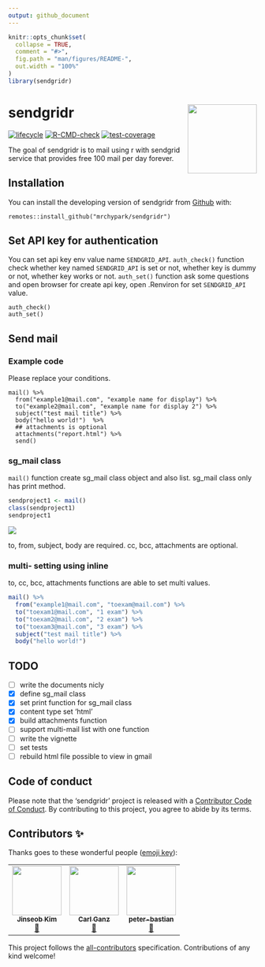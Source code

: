 ```yaml
---
output: github_document
---
```


<!-- README.md is generated from README.Rmd. Please edit that file -->

```r
knitr::opts_chunk$set(
  collapse = TRUE,
  comment = "#>",
  fig.path = "man/figures/README-",
  out.width = "100%"
)
library(sendgridr)
```

# sendgridr <img src="man/figures/logo.png" align="right" height=140/>

<!-- badges: start -->
[![lifecycle](https://img.shields.io/badge/lifecycle-experimental-orange.svg)](https://www.tidyverse.org/lifecycle/#experimental)
[![R-CMD-check](https://github.com/mrchypark/sendgridr/workflows/R-CMD-check/badge.svg)](https://github.com/mrchypark/sendgridr/actions)
[![test-coverage](https://github.com/mrchypark/sendgridr/workflows/test-coverage/badge.svg)](https://github.com/mrchypark/sendgridr/actions)
<!-- badges: end -->


The goal of sendgridr is to mail using r with sendgrid service that provides free 100 mail per day forever.

## Installation

You can install the developing version of sendgridr from [Github](https://github.com/mrchypark/sendgridr) with:

```
remotes::install_github("mrchypark/sendgridr")
```

## Set API key for authentication

You can set api key env value name `SENDGRID_API`. `auth_check()` function check whether key named `SENDGRID_API` is set or not, whether key is dummy or not, whether key works or not. `auth_set()` function ask some questions and open browser for create api key, open .Renviron for set `SENDGRID_API` value.

```
auth_check()
auth_set()
```

## Send mail

### Example code

Please replace your conditions.

```
mail() %>% 
  from("example1@mail.com", "example name for display") %>% 
  to("example2@mail.com", "example name for display 2") %>% 
  subject("test mail title") %>% 
  body("hello world!")  %>% 
  ## attachments is optional
  attachments("report.html") %>% 
  send()
```

### sg_mail class

`mail()` function create sg_mail class object and also list.
sg_mail class only has print method.

```r
sendproject1 <- mail()
class(sendproject1)
sendproject1
```

![](https://user-images.githubusercontent.com/6179259/46489370-23453380-c840-11e8-9ca6-7758a92c6e92.png)

to, from, subject, body are required. cc, bcc, attachments are optional.

### multi- setting using inline

to, cc, bcc, attachments functions are able to set multi values.

```r
mail() %>% 
  from("example1@mail.com", "toexam@mail.com") %>% 
  to("toexam1@mail.com", "1 exam") %>% 
  to("toexam2@mail.com", "2 exam") %>% 
  to("toexam3@mail.com", "3 exam") %>% 
  subject("test mail title") %>% 
  body("hello world!")
```

## TODO

- [ ] write the documents nicly
- [x] define sg_mail class
- [x] set print function for sg_mail class
- [x] content type set 'html'
- [x] build attachments function
- [ ] support multi-mail list with one function
- [ ] write the vignette
- [ ] set tests
- [ ] rebuild html file possible to view in gmail

## Code of conduct

Please note that the 'sendgridr' project is released with a [Contributor Code of Conduct](CODE_OF_CONDUCT.md). By contributing to this project, you agree to abide by its terms.

## Contributors ✨

Thanks goes to these wonderful people ([emoji key](https://allcontributors.org/docs/en/emoji-key)):

<!-- ALL-CONTRIBUTORS-LIST:START - Do not remove or modify this section -->
<!-- prettier-ignore-start -->
<!-- markdownlint-disable -->
<table>
  <tr>
    <td align="center"><a href="http://www.zarathu.com"><img src="https://avatars.githubusercontent.com/u/33089958?v=4?s=100" width="100px;" alt=""/><br /><sub><b>Jinseob Kim</b></sub></a><br /><a href="#ideas-jinseob2kim" title="Ideas, Planning, & Feedback">🤔</a></td>
    <td align="center"><a href="http://www.getgoodtree.com"><img src="https://avatars.githubusercontent.com/u/11653794?v=4?s=100" width="100px;" alt=""/><br /><sub><b>Carl Ganz</b></sub></a><br /><a href="#ideas-carlganz" title="Ideas, Planning, & Feedback">🤔</a></td>
    <td align="center"><a href="https://github.com/peter-bastian"><img src="https://avatars.githubusercontent.com/u/79409618?v=4?s=100" width="100px;" alt=""/><br /><sub><b>peter-bastian</b></sub></a><br /><a href="https://github.com/mrchypark/sendgridr/issues?q=author%3Apeter-bastian" title="Bug reports">🐛</a></td>
  </tr>
</table>

<!-- markdownlint-restore -->
<!-- prettier-ignore-end -->

<!-- ALL-CONTRIBUTORS-LIST:END -->

This project follows the [all-contributors](https://github.com/all-contributors/all-contributors) specification. Contributions of any kind welcome!

